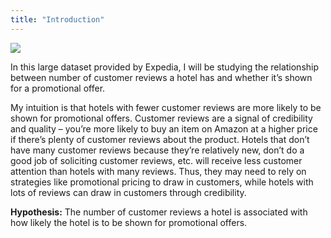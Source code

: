 ```yaml
---
title: "Introduction"
---
```

![](/Users/angiewang/Desktop/Spring 2018/BDS522/Final Project/expedia_logo.jpg)


In this large dataset provided by Expedia, I will be studying the relationship between number of customer reviews a hotel has and whether it's shown for a promotional offer. 

My intuition is that hotels with fewer customer reviews are more likely to be shown for promotional offers. Customer reviews are a signal of credibility and quality -- you're more likely to buy an item on Amazon at a higher price if there's plenty of customer reviews about the product. Hotels that don't have many customer reviews because they're relatively new, don't do a good job of soliciting customer reviews, etc. will receive less customer attention than hotels with many reviews. Thus, they may need to rely on strategies like promotional pricing to draw in customers, while hotels with lots of reviews can draw in customers through credibility.

**Hypothesis:**
The number of customer reviews a hotel is associated with how likely the hotel is to be shown for promotional offers. 
